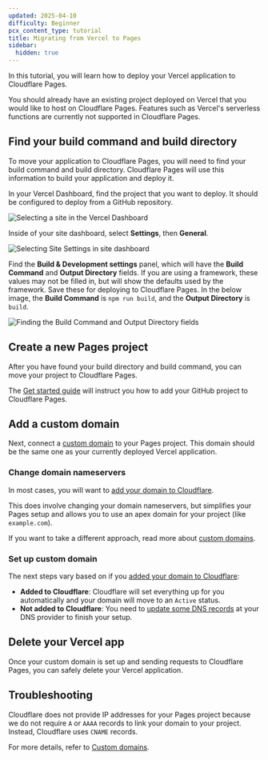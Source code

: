 ```yaml
---
updated: 2025-04-10
difficulty: Beginner
pcx_content_type: tutorial
title: Migrating from Vercel to Pages
sidebar:
  hidden: true
---
```



In this tutorial, you will learn how to deploy your Vercel application to Cloudflare Pages.

You should already have an existing project deployed on Vercel that you would like to host on Cloudflare Pages. Features such as Vercel's serverless functions are currently not supported in Cloudflare Pages.

## Find your build command and build directory

To move your application to Cloudflare Pages, you will need to find your build command and build directory. Cloudflare Pages will use this information to build your application and deploy it.

In your Vercel Dashboard, find the project that you want to deploy. It should be configured to deploy from a GitHub repository.

![Selecting a site in the Vercel Dashboard](~/assets/images/pages/migrations/vercel-deploy-1.png)

Inside of your site dashboard, select **Settings**, then **General**.

![Selecting Site Settings in site dashboard](~/assets/images/pages/migrations/vercel-deploy-2.png)

Find the **Build & Development settings** panel, which will have the **Build Command** and **Output Directory** fields. If you are using a framework, these values may not be filled in, but will show the defaults used by the framework. Save these for deploying to Cloudflare Pages. In the below image, the **Build Command** is `npm run build`, and the **Output Directory** is `build`.

![Finding the Build Command and Output Directory fields](~/assets/images/pages/migrations/vercel-deploy-3.png)

## Create a new Pages project

After you have found your build directory and build command, you can move your project to Cloudflare Pages.

The [Get started guide](/pages/get-started/) will instruct you how to add your GitHub project to Cloudflare Pages.

## Add a custom domain

Next, connect a [custom domain](/pages/configuration/custom-domains/) to your Pages project. This domain should be the same one as your currently deployed Vercel application.

### Change domain nameservers

In most cases, you will want to [add your domain to Cloudflare](/dns/zone-setups/full-setup/setup/).

This does involve changing your domain nameservers, but simplifies your Pages setup and allows you to use an apex domain for your project (like `example.com`).

If you want to take a different approach, read more about [custom domains](/pages/configuration/custom-domains/).

### Set up custom domain

<Render file="custom-domain-steps" />

The next steps vary based on if you [added your domain to Cloudflare](#change-domain-nameservers):

- **Added to Cloudflare**: Cloudflare will set everything up for you automatically and your domain will move to an `Active` status.
- **Not added to Cloudflare**: You need to [update some DNS records](/pages/configuration/custom-domains/#add-a-custom-subdomain) at your DNS provider to finish your setup.

## Delete your Vercel app

Once your custom domain is set up and sending requests to Cloudflare Pages, you can safely delete your Vercel application.

## Troubleshooting

Cloudflare does not provide IP addresses for your Pages project because we do not require `A` or `AAAA` records to link your domain to your project. Instead, Cloudflare uses `CNAME` records.

For more details, refer to [Custom domains](/pages/configuration/custom-domains/).
